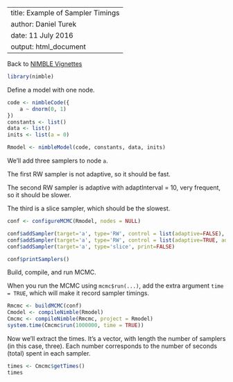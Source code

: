 
---
title: Example of Sampler Timings
author: Daniel Turek
date: 11 July 2016
output: html_document
---

Back to [NIMBLE Vignettes](https://danielturek.github.io/public/nimble_vignettes.html)

```r
library(nimble)
```

Define a model with one node.

```r
code <- nimbleCode({
    a ~ dnorm(0, 1)
})
constants <- list()
data <- list()
inits <- list(a = 0)

Rmodel <- nimbleModel(code, constants, data, inits)
```

We'll add three samplers to node `a`.

The first RW sampler is not adaptive, so it should be fast.

The second RW sampler is adaptive with adaptInterval = 10, very frequent, so it should be slower.

The third is a slice sampler, which should be the slowest.

```r
conf <- configureMCMC(Rmodel, nodes = NULL)

conf$addSampler(target='a', type='RW', control = list(adaptive=FALSE), print=FALSE)
conf$addSampler(target='a', type='RW', control = list(adaptive=TRUE, adaptInterval=10), print=FALSE)
conf$addSampler(target='a', type='slice', print=FALSE)

conf$printSamplers()
```

Build, compile, and run MCMC.

When you run the MCMC using `mcmc$run(...)`, add the extra argument `time = TRUE`, which will make it record sampler timings.


```r
Rmcmc <- buildMCMC(conf)
Cmodel <- compileNimble(Rmodel)
Cmcmc <- compileNimble(Rmcmc, project = Rmodel)
system.time(Cmcmc$run(1000000, time = TRUE))
```

Now we'll extract the times.  It's a vector, with length the number of samplers (in this case, three).  Each number corresponds to the number of seconds (total) spent in each sampler.


```r
times <- Cmcmc$getTimes()
times
```


